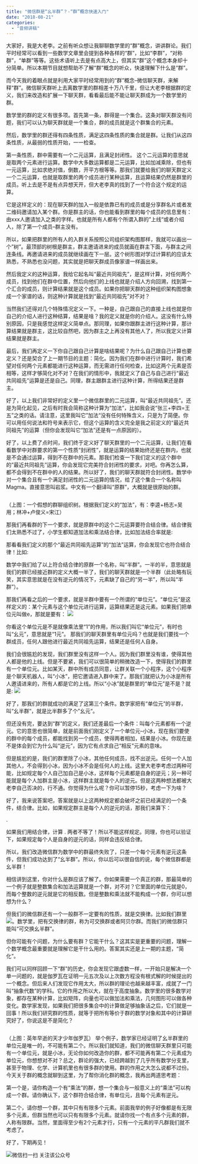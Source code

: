 ```yaml
---
title: "微信群是“幺半群”？-“群”概念快速入门"
date: "2018-08-21"
categories:
  - "音频讲稿"
---
```


<div id="js_article" class="rich_media">
<div class="rich_media_inner">
<div id="js_article" class="rich_media">
<div id="js_top_ad_area" class="top_banner">大家好，我是大老李。之前有听众想让我聊聊数学里的“群”概念，讲讲群论。我们平时经常可以看到一些数学文章里会提到各种各样的“群”，比如“李群”，“对称群”，“单群”等等。这些术语听上去是有点高大上，但其实“群”这个概念本身却十分简单。所以本期节目就想帮助不了解“群”概念的听众，快速理解下什么是“群”。
<div>
<div class="rich_media_inner">
<div id="page-content" class="rich_media_area_primary">
<div class="rich_media_area_primary_inner">
<div id="img-content">
<div id="js_content" class="rich_media_content "><section class="">而今天我的着眼点就是利用大家平时经常用到的“群”概念--微信聊天群，来解释“群”。微信聊天群听上去离数学里的群相差十万八千里，但让大老李根据群的定义，我们来改造和扩展一下聊天群，看看最后能不能让聊天群成为一个数学里的群。

数学里的群的定义有很多项。首先第一条，群得是一个集合。这条对聊天群没有问题，我们可以认为聊天群就是一个集合，群的成员就是这个群集合的元素。

然后，数学里的群还得有四条性质，满足这四条性质的集合就是群。让我们从这四条性质，从最弱的性质开始，一一检查。

第一条性质，群中需要有一个二元运算，且满足封闭性。 这个二元运算的意思就是取两个元素进行运算。数学中大多数运算都是二元运算，比如加减乘除，但也有一元运算，比如求绝对值，倒数，开平方根等等。那我们就要给我们的聊天群定义一个二元运算，也就是取群里的两个成员进行某种运算，且运算结果仍然是群里的成员。听上去是不是有点异想天开，但大老李真的找到了一个符合这个规定的运算。

它是这样定义的：现在聊天群的加入一般是依靠已有的成员或是分享群名片或者发二维码邀请加入某个群。你是群主的话，你也能看到群里的每个成员的信息里有：由xxx人邀请加入之类的字样。也就是所有人都有个所谓入群的”上线“或者介绍人，除了第一个成员--群主没有。

所以，如果把群里的所有人的入群关系按照公司组织架构图那样，我就可以画出一个”树”。最顶部的树根是群主，群主邀请进来的成员就画在群主下面，与群主之间连条线。再邀请进来的成员就继续画在下一层。这个树形图对学过计算机的应该太熟悉，不熟悉也没问题，其实就是把聊天群成员像家谱一样画出来。

然后我定义的这种运算，我给它起名叫“最近共同祖先”，是这样计算，对任何两个成员，找到他们在群中位置，然后向他们的上线也就是介绍人方向回溯，找到第一个汇合的成员，则计算结果就是这个成员。如果你把聊天群的这种组织架构图想象成一个家谱的话，则这种计算就是找到“最近共同祖先”对不对？

当然我们还得对几个特殊情况定义一下。一种是，自己跟自己的直接上线也就是你自己的介绍人进行这种结算，结果是啥？我的定义就是你的介绍人。这没有什么特别原因，只是我感觉这样定义简单点。那同理，如果你跟群主进行这种计算，那计算结果就是群主，这比较自然吧，因为群主之上再没有其他人了，所以我定义计算结果就是群主。

最后，我们再定义一下你自己跟自己计算是啥结果呢？为什么自己跟自己计算也要定义？还是契合了上一期节目的主题：简化。因为我们在群中进行计算时，我们希望对任何两个元素都能进行这种运算，而无需进行任何检查，比如这两个元素是否相等，这样才够简化对不对？在我们的情形中，我就定义了自己与自己进行“最近共同祖先”运算是还是自己。同理，群主跟群主进行这种计算，所得结果还是群主。

好了，以上我们非常好的定义里一个微信群里的二元运算，叫“最近共同祖先”。还是为简化起见，之后有时我会简称这种计算为“加法”，比如我会说“张三+李四=王五”之类的话。请注意，这里我叫它”加法“没有任何特殊含义，只是为了简便。你可以用任何说法和符号来表示它，但这个运算的含义完全是我之前定义的“最近共同祖先”的运算（但你会发现叫它“加法”还是有一点原因的）。

好了，以上费了点时间，我们终于定义好了聊天群里的一个二元运算，让我们在看看数学中对群要求的第一个性质“封闭性”，就是运算的结果始终还是在群内，也就是不会通过运算，得到不在群中的元素。那我们检查一下我们定义的这个群中的”最近共同祖先”运算，你会发现它完美符合封闭性的要求，对吧。你再怎么算，都不会得到不在群中的人的结果。所以好了，我们的聊天群就符合封闭性。数学中对一个集合且有一个满足封闭性的二元运算的情况，给了这个集合一个名称叫Magma。直接意思叫岩浆。中文有一个翻译叫“原群”，大概就是很原始的群。

<img class="" title="" src="https://mmbiz.qpic.cn/mmbiz_png/Oz90QROOv4t8qyAdIcMb8mXPxvliaZWUD85gtLKXjGJ0ibkouNrcgKuFBLVPF6bFYXBnreWoJ8FooxfujHbcDPSA/640?wx_fmt=png&wxfrom=5&wx_lazy=1" />

（上图：一个假想的群聊组织树。根据我们定义的“加法”，有：李逵+杨志=吴用；林冲+卢俊义=宋江）

那我们再看群的下一个要求，就是原群中的这个二元运算要符合结合律。结合律我们太熟悉不过了，小学生都知道加法和乘法结合律，比如加法结合率就是:

那看看我们定义的那个“最近共同祖先运算”的“加法”运算，你会发现它也符合结合律！比如:

数学中我们给了以上符合结合律的原群一个名称，叫“半群”。一半的半，意思就是我们的群已经接近群的定义大概一半了，我们的聊天群就是一个半群（此处略有玩笑，其实意思就是在没有逆元的情况下，元素缺了自己的“另一半”，所以叫“半群”）。

那我们再看之后的一个要求，就是半群中要有一个所谓的“单位元”。“单位元”是这样定义的：某个元素与这个单位元进行运算，运算结果还是这元素。如果我们把单位元叫做e，那就是要有：
<span class=""><img class="" src="https://mmbiz.qpic.cn/mmbiz_png/Oz90QROOv4t8qyAdIcMb8mXPxvliaZWUDh9vNvfsWUCKjNGPM0sGqF0hAvdblHyKfDs8nIgZh9PY2FyribFu1agQ/640?wx_fmt=png&wxfrom=5&wx_lazy=1" /></span>

你看这个单位元是不是就像乘法里“1”的作用，所以我们叫它“单位元”，有时也叫“幺元”，意思就是“1元”。 那我们的聊天群里有单位元吗？也就是我们要找一个群成员，任何人跟他进行最近共同祖先运算，结果还是任何人自身。

我们会很尴尬的发现，我们群里没有这样一个人。因为我们群里没有谁，使得其他人都是他的上线。但是不要紧，我们可以很简单的稍微改造一下，使得我们的群里有一个单位元。比如某天，群中所有成员同意，让群关联一个小程序，这个小程序是个聊天机器人，叫“小冰”，把它邀请进入群中来了。那我们就把认为小冰是所有人邀请进来的，所有人都是它的上线。所以“小冰”就是群里的“单位元”是不是？就是:
<span class=""><img class="" src="https://mmbiz.qpic.cn/mmbiz_png/Oz90QROOv4t8qyAdIcMb8mXPxvliaZWUDXEVsDSsJCDFKugUjmuTK5TqK4DibcO8fcPm87hAHhXJ3eF4nYWUzxTQ/640?wx_fmt=png&wxfrom=5&wx_lazy=1" /></span>

好了，那我们的群就成功的满足了这第三个条件。数学家把有“单位元”的半群，叫“幺半群“，就是比半群多了个”幺元“。

但还没有完，要达到“群”的定义，我们还差最后一个条件：叫每个元素都有一个逆元。它的意思也很简单，就是前面我们刚定义了一个单位元--小冰，现在我们要使的群中的每个成员，都能找到另一个成员，使得两者相加，结果是小冰。你现在是不是体会到它为什么叫“逆元”，因为它有点求自己“相反”元素的意味。

但是尴尬的是，我们的群里除了小冰，其他任何成员，找不出逆元。任何一个人加其他人，不会得到小冰，因为小冰不会是任何人的上线。这里大老李考虑过两种可能，比如规定每个人自己加自己是小冰，这样每个元素都是自身的逆元；另一种可能就是每个人加群主是小冰，这样群主就是每个人的逆元。但是这两种想法都被大老李自己否决的，行不通。你觉得为什么呢？你可以暂停15秒，考虑一下为啥？

好了，我来说答案吧，答案就是以上这两种规定都会破坏之前已经满足的一个条件，结合律。比如，如果规定群主是每个人的逆元的话，那我们来算下：

.

如果我们用结合律，计算
.
两者不等了！所以不能这样规定。同理，你也可以验证下，如果规定每个人是自身的逆元的话，同样会违反结合律。

所以，我们改造微信群为数学中的群最终失败了，只差一个每个元素有逆元这条件，但我们成功达到了“幺半群”。所以，你以后可以很自信的说，每个微信群都是幺半群！

相信讲到这里，你对什么是群应该了解了。你如果需要一个真正的群，那最简单的一个例子就是整数集合和加法运算就是一个群，对不对？它里面的单位元就是0，而每个整数的逆元就是它的相反数。但是整数和乘法就不能构成一个群，你可以想想为什么？

但我们的微信群还有一个一般群不一定要有的性质，就是交换律。比如我们群里<span class=""><img class="" src="https://mmbiz.qpic.cn/mmbiz_png/Oz90QROOv4t8qyAdIcMb8mXPxvliaZWUD36oypIaVibT2Myx2bZRDOIUuV2USIwspRfs64spLpzu1v7kWibKv8nnA/640?wx_fmt=png&wxfrom=5&wx_lazy=1" /></span>。数学里，把有交换律的群，称为可交换群或者阿贝尔群。而我们的微信群只能叫“可交换幺半群”。

但你可能有个问题，为什么要有群？它能干什么？这其实是更重要的问题，理解一个数学概念最重要就是理解它是干什么用的。答案其实还是上一期的主题，“简化”。

我们可以同样回顾一下“群”的历史，你会发现它跟虚数一样，一开始只是解决一个单一问题的，就是伽罗瓦在证明一元五次及以上次数方程没有根式解的时候提出的一个概念。但后来人们发现它作用太大，所以群的理论也越来越丰富，成就了一门叫“抽象代数”的学科。它的作用之所以大，就在于高度抽象。数学里的很多数学对象，都存在某种计算，比如矩阵，向量也可以做加法和乘法，几何图形可以做各种变化。数学家发现，如果我们把很多集合中的计算做足够抽象话之后，它们就是一回事！所以我们研究群的性质，就等于把所有等价于群的数学对象和其中的计算研究好了，你说这是不是简化？

<figure><img class="" title="" src="https://mmbiz.qpic.cn/mmbiz_png/Oz90QROOv4t8qyAdIcMb8mXPxvliaZWUDSguY09NffRiaRRvlkTEmEt3whC4ZaSN3rmo6IVsOa30s4FwBc89C7mw/640?wx_fmt=png&wxfrom=5&wx_lazy=1" /><figcaption></figcaption></figure>
（上图：英年早逝的天才少年伽罗瓦）
举个例子，数学家已经证明了幺半群里的单位元是唯一的，不可能有第二个。所以我们就知道，我们的微信聊天群里只可能有一个单位元，就是小冰，无论你如何改造你的群，都不可能再有第二个元素成为单位元，你想想对不对？总之，群论的强大，已经跨越到了几乎所有数学分支里，甚至于物理、化学、计算机里也有很多群的使用。群的作用之大怎么说都不过份。今天关于群的概念就聊到这里，为了帮你消化群的概念，我再出两道思考题：

第一个是，请你构造一个有“乘法”的群，想一个集合与一般意义上的“乘法”可以构成一个群。请你确认下，这个群符合结合律，有单位元，且每个元素有逆元。

第二个，请你想一个群，其中只有有限多个元素。前面我举的例子好像都是有无限多个元素，但群当然也可以只有有限多个元素。就请你找一个有点多个元素的群，人称有限群。当然，里面得至少有2个元素才行，只有一个元素的平凡群我们就不考虑了。

好了，下期再见！

</section>

<div id="js_toobar3" class="rich_media_tool">

<div class="rich_media_area_extra">
<div class="rich_media_area_extra_inner">
<div id="js_share_appmsg">

<div id="js_pc_qr_code" class="qr_code_pc_outer">
<div class="qr_code_pc_inner">
<div class="qr_code_pc"><img id="js_pc_qr_code_img" class="qr_code_pc_img" src="https://mp.weixin.qq.com/mp/qrcode?scene=10000004&size=102&__biz=MzU3NzIzMTY1Ng==&mid=2247484082&idx=1&sn=7b9b65ce0ac73761c41037b215a0ea49&send_time=" />微信扫一扫
关注该公众号